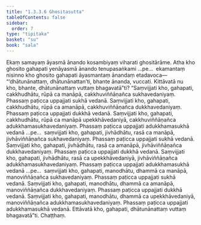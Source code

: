 ```yaml
---
title: "1.3.3.6 Ghositasutta"
tableOfContents: false
sidebar:
  order: 7
type: "tipitaka"
basket: "su"
book: "sala"
---
```



<DynamicBreadcrumb />

<Division number="129" book="sala" bookNo="13" page="331">

<Paragraph number="741" book="sala">
Ekaṃ samayaṃ āyasmā ānando kosambiyaṃ viharati ghositārāme. Atha kho ghosito gahapati yenāyasmā ānando tenupasaṅkami …pe…  ekamantaṃ nisinno kho ghosito gahapati āyasmantaṃ ānandaṃ etadavoca—  “‘dhātunānattaṃ, dhātunānattan’ti, bhante ānanda, vuccati. Kittāvatā nu kho, bhante, dhātunānattaṃ vuttaṃ bhagavatā”ti? “Saṃvijjati kho, gahapati, cakkhudhātu, rūpā ca manāpā, cakkhuviññāṇañca sukhavedaniyaṃ. Phassaṃ paṭicca uppajjati sukhā vedanā. Saṃvijjati kho, gahapati, cakkhudhātu, rūpā ca amanāpā, cakkhuviññāṇañca dukkhavedaniyaṃ. Phassaṃ paṭicca uppajjati dukkhā vedanā. Saṃvijjati kho, gahapati, cakkhudhātu, rūpā ca manāpā upekkhāvedaniyā, cakkhuviññāṇañca adukkhamasukhavedaniyaṃ. Phassaṃ paṭicca uppajjati adukkhamasukhā vedanā …pe…  saṃvijjati kho, gahapati, jivhādhātu, rasā ca manāpā, jivhāviññāṇañca sukhavedaniyaṃ. Phassaṃ paṭicca uppajjati sukhā vedanā. Saṃvijjati kho, gahapati, jivhādhātu, rasā ca amanāpā, jivhāviññāṇañca dukkhavedaniyaṃ. Phassaṃ paṭicca uppajjati dukkhā vedanā. Saṃvijjati kho, gahapati, jivhādhātu, rasā ca upekkhāvedaniyā, jivhāviññāṇañca adukkhamasukhavedaniyaṃ. Phassaṃ paṭicca uppajjati adukkhamasukhā vedanā …pe…  saṃvijjati kho, gahapati, manodhātu, dhammā ca manāpā, manoviññāṇañca sukhavedaniyaṃ. Phassaṃ paṭicca uppajjati sukhā vedanā. Saṃvijjati kho, gahapati, manodhātu, dhammā ca amanāpā, manoviññāṇañca dukkhavedaniyaṃ. Phassaṃ paṭicca uppajjati dukkhā vedanā. Saṃvijjati kho, gahapati, manodhātu, dhammā ca upekkhāvedaniyā, manoviññāṇañca adukkhamasukhavedaniyaṃ. Phassaṃ paṭicca uppajjati adukkhamasukhā vedanā. Ettāvatā kho, gahapati, dhātunānattaṃ vuttaṃ bhagavatā”ti.

</Paragraph>
</Division>

<Paragraph number="742" type="center" book="sala">
Chaṭṭhaṃ.
</Paragraph>